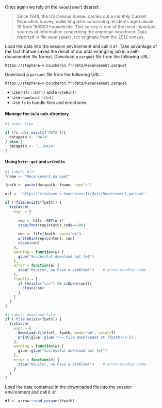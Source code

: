 Once again we rely on the `Recensement` dataset.

> Since 1948, the US Census Bureau  carries out a monthly Current Population Survey,  collecting data concerning residents aged above 15  from $150 000$ households.  This survey is one of the most important sources of information concerning the american workforce. Data reported in file `Recensement.txt`  originate from the 2012 census. 

Load the data into the session environment and call it `df`. Take advantage 
of the fact that we saved the result of our data wrangling job in a self-documented file format. Download a `parquet` file from the following URL: 

`https://stephane-v-boucheron.fr/data/Recensement.parquet`



::: {.callout-note title="Question"}

Download a `parquet` file from the following URL: 

`https://stephane-v-boucheron.fr/data/Recensement.parquet`

:::

::: {.callout-tip}

- Use `httr::GET()` and `WriteBin()`
- Use `download.file()`
- Use `fs` to handle files and directories

:::

::: {.content-visible when-profile="solution"}

::::: {.callout-tip title="Solution" collapse="true"}

#### Manage the `DATA` sub-directory

```r
#| echo: true

if (fs::dir_exists('DATA')){
  datapath <- "DATA"
} else {
  datapath <- "../DATA"
}
```

#### Using `httr::get` and `writeBin`

```r
#| label: httr
fname <- "Recensement.parquet"

fpath <- paste(datapath, fname, sep="/")

url <- 'https://stephane-v-boucheron.fr/data/Recensement.parquet'

if (!file.exists(fpath)) {
  tryCatch(
    expr = { 
    
      rep <- httr::GET(url)
      stopifnot(rep$status_code==200)
    
      con <- file(fpath, open="wb")
      writeBin(rep$content, con)
      close(con)
    }, 
    warning = function(w) {
      glue("Successful download but {w}")
    }, 
    error = function(e) {
      stop("Houston, we have a problem!")    # error-handler-code
    }, 
    finally = {
      if (exists("con") && isOpen(con)){
        close(con)
      }
    } 
  )
} 
```

```r
#| label: download-file
if (!file.exists(fpath)) {
  tryCatch(
    expr = {
      download.file(url, fpath, mode="wb", quiet=T)
      print(glue::glue('>>> file downloaded at {fpath}\n'))
    }, 
    warning = function(w) {
      glue::glue("Successful download but {w}")
    }, 
    error = function(e) {
      stop("Houston, we have a problem!")    # error-handler-code
    } 
  )
}
```

:::::

:::

::: {.callout-note title="Question"}

Load the data contained in the downloaded file into the session environment and call it `df`

:::

::: {.content-visible when-profile='solution'} 

::: {.callout-tip title="Solution"}

```r
df <- arrow::read_parquet(fpath)
```

::: 
 
:::

